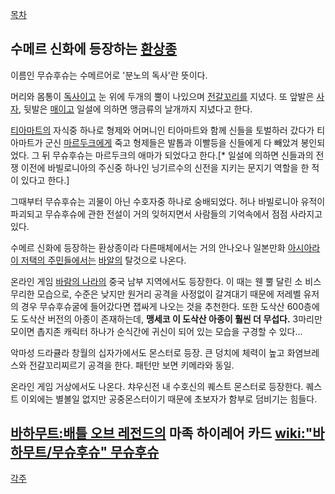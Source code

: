 [[목차]]

== 수메르 신화에 등장하는 [[환상종]] ==

이름인 무슈후슈는 수메르어로 '분노의 독사'란 뜻이다. 

머리와 몸통이 [[독사]]이고 눈 위에 두개의 뿔이 나있으며 [[전갈]]꼬리를 지녔다. 또 앞발은 [[사자]], 뒷발은 [[매]]이고 일설에 의하면 맹금류의 날개까지 지녔다고 한다. 

[[티아마트]]의 자식중 하나로 형제와 어머니인 티아마트와 함께 신들을 토벌하러 갔다가 티아마트가 군신 [[마르두크]]에게 죽고 형제들은 발톱과 이빨등을 신들에게 다 빼았겨 봉인되었다. 그 뒤 무슈후슈는  마르두크의 애마가 되었다고 한다.[* 일설에 의하면 신들과의 전쟁 이전에 바빌로니아의 주신중 하나인 닝기르수의 신전을 지키는 문지기 역할을 한 적이 있다고 한다.]

그때부터 무슈후슈는 괴물이 아닌 수호자중 하나로 숭배되었다. 허나 바빌로니아 유적이 파괴되고 무슈후슈에 관한 전설이 거의 잊허지면서 사람들의 기억속에서 점점 사라지고 있다.

수메르 신화에 등장하는 환상종이라 다른매체에서는 거의 안나오나 일본만화 [[아시아라이 저택의 주민들]]에서는 [[바알]]의 탈것으로 나온다.

온라인 게임 [[바람의 나라]]의 중국 남부 지역에서도 등장한다. 이 때는 웬 뿔 달린 소 비스무리한 모습으로, 수준은 낮지만 원거리 공격을 사정없이 갈겨대기 때문에 저레벨 유저의 경우 무슈후슈굴에 들어갔다면 잽싸게 나오는 것을 추천한다. 또한 도삭산 600층에도 도삭산 버전의 아종이 존재하는데, '''맹세코 이 도삭산 아종이 훨씬 더 무섭다.''' 3마리만 모이면 촙지존 캐릭터 하나가 순식간에 귀신이 되어 있는 모습을 구경할 수 있다...

악마성 드라큘라 창월의 십자가에서도 몬스터로 등장. 큰 덩치에 체력이 높고 화염브레스와 전갈꼬리찌르기 공격을 한다. 패턴만 보면 키메라와 동일.

온라인 게임 거상에서도 나온다. 챠우신전 내 수호신의 퀘스트 몬스터로 등장한다. 퀘스트 이외에는 별볼일 없지만 공중몬스터이기 때문에 초보자가 함부로 덤비기는 힘들다.

== [[바하무트:배틀 오브 레전드]]의 마족 하이레어 카드 [[wiki:"바하무트/무슈후슈" 무슈후슈]] ==

[[각주]]
